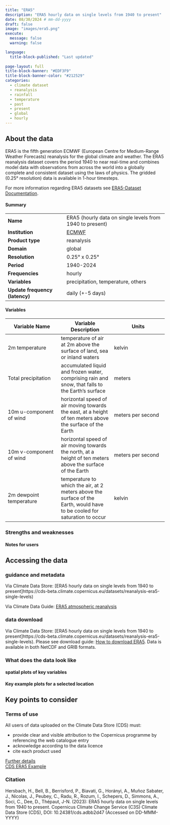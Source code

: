 ```yaml
---
title: "ERA5"
description: "ERA5 hourly data on single levels from 1940 to present"
date: 08/30/2024 # mm-dd-yyyy
draft: false
image: "images/era5.png"
execute:
  message: false
  warning: false

language: 
  title-block-published: "Last updated"
  
page-layout: full
title-block-banner: "#EDF3F9"
title-block-banner-color: "#212529"
categories:
  - climate dataset
  - reanalysis
  - rainfall
  - temperature
  - past
  - present
  - global
  - hourly
---
```


## About the data

ERA5 is the fifth generation ECMWF (European Centre for Medium-Range Weather Forecasts) reanalysis for the global climate and weather. The ERA5 reanalysis dataset covers the period 1940 to near real-time and combines model data with observations from across the world into a globally complete and consistent dataset using the laws of physics. The gridded (0.25° resolution) data is available in 1-hour timesteps.

For more information regarding ERA5 datasets see [ERA5-Dataset Documentation](https://confluence.ecmwf.int/display/CKB/ERA5).

#### Summary

| | |
--- | --- |
| **Name** | ERA5 (hourly data on single levels from 1940 to present) |
| **Institution** | [ECMWF](https://www.ecmwf.int/) |
| **Product type** | reanalysis |
| **Domain** | global |
| **Resolution** |   0.25° x 0.25° |
| **Period** | 1940-2024 |
| **Frequencies** | hourly |
| **Variables** | precipitation, temperature, others  |
| **Update frequency (latency)** | daily (+-5 days) |

#### Variables

|  **Variable Name**   |  **Variable Description**  |  **Units**  |
--- | --- | --- |
| 2m temperature |  temperature of air at 2m above the surface of land, sea or inland waters |  kelvin |
| Total precipitation | accumulated liquid and frozen water, comprising rain and snow, that falls to the Earth's surface | meters |
| 10m u-component of wind | horizontal speed of air moving towards the east, at a height of ten meters above the surface of the Earth | meters per second |
| 10m v-component of wind | horizontal speed of air moving towards the north, at a height of ten meters above the surface of the Earth | meters per second |
| 2m dewpoint temperature |   temperature to which the air, at 2 meters above the surface of the Earth, would have to be cooled for saturation to occur |  kelvin |

### Strengths and weaknesses

#### Notes for users

## Accessing the data

### guidance and metadata

Via Climate Data Store: [ERA5 hourly data on single levels from 1940 to present]https://cds-beta.climate.copernicus.eu/datasets/reanalysis-era5-single-levels)

Via Climate Data Guide: [ERA5 atmospheric reanalysis](https://climatedataguide.ucar.edu/climate-data/era5-atmospheric-reanalysis)

### data download

Via Climate Data Store: [ERA5 hourly data on single levels from 1940 to present]https://cds-beta.climate.copernicus.eu/datasets/reanalysis-era5-single-levels). Please see download guide: [How to download ERA5](https://confluence.ecmwf.int/display/CKB/How+to+download+ERA5). Data is available in both NetCDF and GRIB formats.

### What does the data look like

#### spatial plots of key variables

#### Key example plots for a selected location

## Key points to consider

### Terms of use

All users of data uploaded on the Climate Data Store (CDS) must:

- provide clear and visible attribution to the Copernicus programme by referencing the web catalogue entry
- acknowledge according to the data licence
- cite each product used

[Further details](https://confluence.ecmwf.int/display/CKB/How+to+acknowledge+and+cite+a+Climate+Data+Store+%28CDS%29+catalogue+entry+and+the+data+published+as+part+of+it)  
[CDS ERA5 Example](https://cds.climate.copernicus.eu/api/v2/terms/static/licence-to-use-copernicus-products.pdf)

### Citation

Hersbach, H., Bell, B., Berrisford, P., Biavati, G., Horányi, A., Muñoz Sabater, J., Nicolas, J., Peubey, C., Radu, R., Rozum, I., Schepers, D., Simmons, A., Soci, C., Dee, D., Thépaut, J-N. (2023): ERA5 hourly data on single levels from 1940 to present. Copernicus Climate Change Service (C3S) Climate Data Store (CDS), DOI: 10.24381/cds.adbb2d47 (Accessed on DD-MMM-YYYY)

